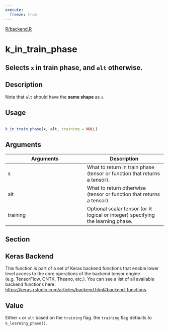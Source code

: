 ```yaml
---
execute:
  freeze: true
---
```


[R/backend.R](https://github.com/rstudio/keras//blob/main/R/backend.R#L1359) 

# k_in_train_phase

## Selects `x` in train phase, and `alt` otherwise.

## Description
 Note that `alt` should have the **same shape** as `x`. 


## Usage
```r
 
k_in_train_phase(x, alt, training = NULL) 
```

## Arguments
|Arguments|Description|
|---|---|
| x | What to return in train phase (tensor or function that returns a tensor). |
| alt | What to return otherwise (tensor or function that returns a tensor). |
| training | Optional scalar tensor (or R logical or integer) specifying the learning phase. |


## Section

## Keras Backend

   This function is part of a set of Keras backend functions that enable lower level access to the core operations of the backend tensor engine (e.g. TensorFlow, CNTK, Theano, etc.).  You can see a list of all available backend functions here: [https://keras.rstudio.com/articles/backend.html#backend-functions](https://keras.rstudio.com/articles/backend.html#backend-functions). 

## Value
 Either `x` or `alt` based on the `training` flag. the `training` flag defaults to `k_learning_phase()`. 




